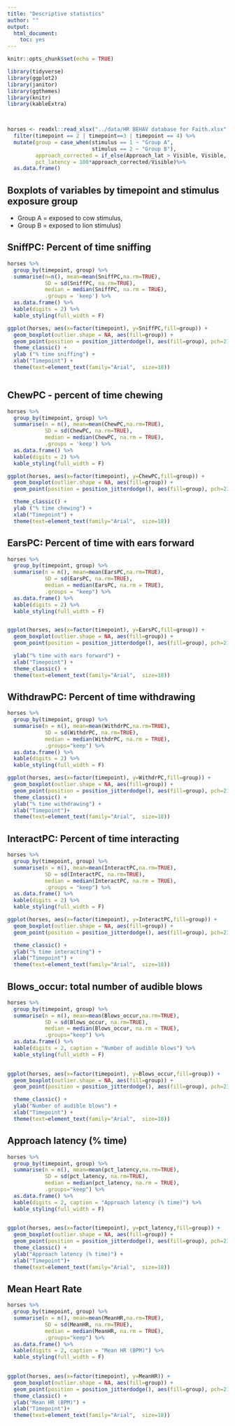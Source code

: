```yaml
---
title: "Descriptive statistics"
author: ""
output: 
  html_document: 
    toc: yes
---
```


```r
knitr::opts_chunk$set(echo = TRUE)

library(tidyverse)
library(ggplot2)
library(janitor)
library(ggthemes)
library(knitr)
library(kableExtra)


          
horses <- readxl::read_xlsx("../data/HR BEHAV database for Faith.xlsx", sheet="data") %>%
  filter(timepoint == 2 | timepoint==3 | timepoint == 4) %>%
  mutate(group = case_when(stimulus == 1 ~ "Group A",
                           stimulus == 2 ~ "Group B"),
         approach_corrected = if_else(Approach_lat > Visible, Visible, Approach_lat),
         pct_latency = 100*approach_corrected/Visible)%>%
  as.data.frame()


```

## Boxplots of variables by timepoint and stimulus exposure group 
 - Group A = exposed to cow stimulus, 
 - Group B = exposed to lion stimulus)

## SniffPC: Percent of time sniffing


```r

horses %>%
  group_by(timepoint, group) %>%
  summarise(n=n(), mean=mean(SniffPC,na.rm=TRUE),
            SD = sd(SniffPC, na.rm=TRUE),
            median = median(SniffPC, na.rm = TRUE),
            .groups = 'keep') %>%
  as.data.frame() %>%
  kable(digits = 2) %>%
  kable_styling(full_width = F)


```

```r

ggplot(horses, aes(x=factor(timepoint), y=SniffPC,fill=group)) +
  geom_boxplot(outlier.shape = NA, aes(fill=group)) +
  geom_point(position = position_jitterdodge(), aes(fill=group), pch=21, size =2) +
  theme_classic() +
  ylab ("% time sniffing") +
  xlab("Timepoint") +
  theme(text=element_text(family="Arial",  size=18))



```



## ChewPC - percent of time chewing


```r

horses %>%
  group_by(timepoint, group) %>%
  summarise(n = n(), mean=mean(ChewPC,na.rm=TRUE),
            SD = sd(ChewPC, na.rm=TRUE),
            median = median(ChewPC, na.rm = TRUE),
            .groups = 'keep') %>%
  as.data.frame() %>%
  kable(digits = 2) %>%
  kable_styling(full_width = F)


```


```r


ggplot(horses, aes(x=factor(timepoint), y=ChewPC,fill=group)) +
  geom_boxplot(outlier.shape = NA, aes(fill=group)) +
  geom_point(position = position_jitterdodge(), aes(fill=group), pch=21, size =2) +

  theme_classic() +
  ylab ("% time chewing") +
  xlab("Timepoint") +
  theme(text=element_text(family="Arial",  size=18))


```



## EarsPC: Percent of time with ears forward


```r

horses %>%
  group_by(timepoint, group) %>%
  summarise(n = n(), mean=mean(EarsPC,na.rm=TRUE),
            SD = sd(EarsPC, na.rm=TRUE),
            median = median(EarsPC, na.rm = TRUE),
            .groups = "keep") %>%
  as.data.frame() %>%
  kable(digits = 2) %>%
  kable_styling(full_width = F)



```

```r

ggplot(horses, aes(x=factor(timepoint), y=EarsPC,fill=group)) +
  geom_boxplot(outlier.shape = NA, aes(fill=group)) +
  geom_point(position = position_jitterdodge(), aes(fill=group), pch=21, size =2) +

  ylab("% time with ears forward") +
  xlab("Timepoint") +
  theme_classic() +
  theme(text=element_text(family="Arial",  size=18))

```


## WithdrawPC: Percent of time withdrawing


```r

horses %>%
  group_by(timepoint, group) %>%
  summarise(n = n(), mean=mean(WithdrPC,na.rm=TRUE),
            SD = sd(WithdrPC, na.rm=TRUE),
            median = median(WithdrPC, na.rm = TRUE),
            .groups="keep") %>%
  as.data.frame() %>%
  kable(digits = 2) %>%
  kable_styling(full_width = F)


```


```r

ggplot(horses, aes(x=factor(timepoint), y=WithdrPC,fill=group)) +
  geom_boxplot(outlier.shape = NA, aes(fill=group)) +
  geom_point(position = position_jitterdodge(), aes(fill=group), pch=21, size =2) +
  theme_classic() +
  ylab("% time withdrawing") +
  xlab("Timepoint")+
  theme(text=element_text(family="Arial",  size=18))

```


## InteractPC: Percent of time interacting




```r

horses %>%
  group_by(timepoint, group) %>%
  summarise(n = n(), mean=mean(InteractPC,na.rm=TRUE),
            SD = sd(InteractPC, na.rm=TRUE),
            median = median(InteractPC, na.rm = TRUE),
            .groups = "keep") %>%
  as.data.frame() %>%
  kable(digits = 2) %>%
  kable_styling(full_width = F)


```


```r

ggplot(horses, aes(x=factor(timepoint), y=InteractPC,fill=group)) +
  geom_boxplot(outlier.shape = NA, aes(fill=group)) +
  geom_point(position = position_jitterdodge(), aes(fill=group), pch=21, size =2) +

  theme_classic() +
  ylab("% time interacting") +
  xlab("Timepoint") +
  theme(text=element_text(family="Arial",  size=18))

```


## Blows_occur: total number of audible blows

```r

horses %>%
  group_by(timepoint, group) %>%
  summarise(n = n(), mean=mean(Blows_occur,na.rm=TRUE),
            SD = sd(Blows_occur, na.rm=TRUE),
            median = median(Blows_occur, na.rm = TRUE),
            .groups="keep") %>%
  as.data.frame() %>%
  kable(digits = 2, caption = "Number of audible blows") %>%
  kable_styling(full_width = F)
 

```




```r

ggplot(horses, aes(x=factor(timepoint), y=Blows_occur,fill=group)) +
  geom_boxplot(outlier.shape = NA, aes(fill=group)) +
  geom_point(position = position_jitterdodge(), aes(fill=group), pch=21, size =2) +

  theme_classic() +
  ylab("Number of audible blows") +
  xlab("Timepoint") +
  theme(text=element_text(family="Arial",  size=18))

```


## Approach latency (% time) 

```r

horses %>%
  group_by(timepoint, group) %>%
  summarise(n = n(), mean=mean(pct_latency,na.rm=TRUE),
            SD = sd(pct_latency, na.rm=TRUE),
            median = median(pct_latency, na.rm = TRUE),
            .groups="keep") %>%
  as.data.frame() %>%
  kable(digits = 2, caption = "Approach latency (% time)") %>%
  kable_styling(full_width = F)
 

```




```r

ggplot(horses, aes(x=factor(timepoint), y=pct_latency,fill=group)) +
  geom_boxplot(outlier.shape = NA, aes(fill=group)) +
  geom_point(position = position_jitterdodge(), aes(fill=group), pch=21, size =2) +
  theme_classic() +
  ylab("Approach latency (% time)") +
  xlab("Timepoint")+
  theme(text=element_text(family="Arial",  size=18))

```

## Mean Heart Rate

```r

horses %>%
  group_by(timepoint, group) %>%
  summarise(n = n(), mean=mean(MeanHR,na.rm=TRUE),
            SD = sd(MeanHR, na.rm=TRUE),
            median = median(MeanHR, na.rm = TRUE),
            .groups="keep") %>%
  as.data.frame() %>%
  kable(digits = 2, caption = "Mean HR (BPM)") %>%
  kable_styling(full_width = F)
 

```




```r

ggplot(horses, aes(x=factor(timepoint), y=MeanHR)) +
  geom_boxplot(outlier.shape = NA, aes(fill=group)) +
  geom_point(position = position_jitterdodge(), aes(fill=group), pch=21, size =2) +
  theme_classic() +
  ylab("Mean HR (BPM)") +
  xlab("Timepoint")+
  theme(text=element_text(family="Arial",  size=18))

```

